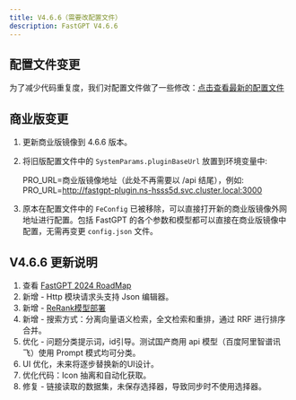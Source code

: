 ```yaml
---
title: V4.6.6（需要改配置文件）
description: FastGPT V4.6.6
---
```


## 配置文件变更

为了减少代码重复度，我们对配置文件做了一些修改：[点击查看最新的配置文件](/docs/introduction/development/configuration/)

## 商业版变更

1. 更新商业版镜像到 4.6.6 版本。
2. 将旧版配置文件中的 `SystemParams.pluginBaseUrl` 放置到环境变量中:

   PRO_URL=商业版镜像地址（此处不再需要以 /api 结尾），例如:  
   PRO_URL=http://fastgpt-plugin.ns-hsss5d.svc.cluster.local:3000

3. 原本在配置文件中的 `FeConfig` 已被移除，可以直接打开新的商业版镜像外网地址进行配置。包括 FastGPT 的各个参数和模型都可以直接在商业版镜像中配置，无需再变更 `config.json` 文件。

## V4.6.6 更新说明

1. 查看 [FastGPT 2024 RoadMap](https://github.com/labring/FastGPT?tab=readme-ov-file#-%E5%9C%A8%E7%BA%BF%E4%BD%BF%E7%94%A8)
2. 新增 - Http 模块请求头支持 Json 编辑器。
3. 新增 - [ReRank模型部署](/docs/introduction/development/custom-models/bge-rerank/)
4. 新增 - 搜索方式：分离向量语义检索，全文检索和重排，通过 RRF 进行排序合并。
5. 优化 - 问题分类提示词，id引导。测试国产商用 api 模型（百度阿里智谱讯飞）使用 Prompt 模式均可分类。
6. UI 优化，未来将逐步替换新的UI设计。
7. 优化代码：Icon 抽离和自动化获取。
8. 修复 - 链接读取的数据集，未保存选择器，导致同步时不使用选择器。
